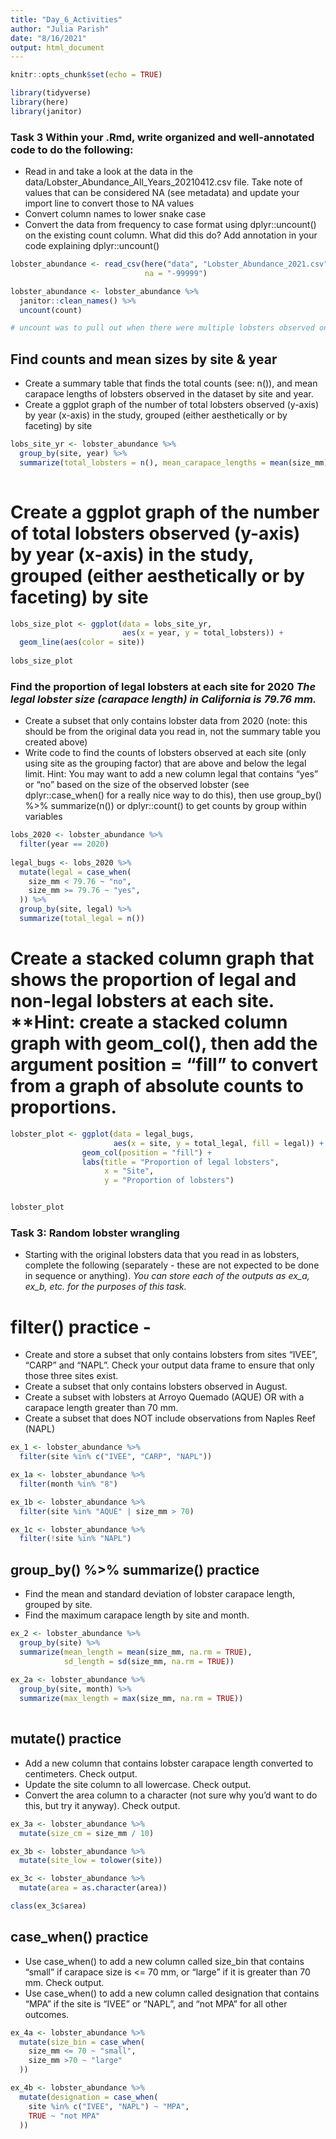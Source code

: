 ```yaml
---
title: "Day_6_Activities"
author: "Julia Parish"
date: "8/16/2021"
output: html_document
---
```


```r
knitr::opts_chunk$set(echo = TRUE)

library(tidyverse)
library(here)
library(janitor)
```

### **Task 3** Within your .Rmd, write organized and well-annotated code to do the following:
- Read in and take a look at the data in the data/Lobster_Abundance_All_Years_20210412.csv file. Take note of values that can be considered NA (see metadata) and update your import line to convert those to NA values
- Convert column names to lower snake case
- Convert the data from frequency to case format using dplyr::uncount() on the existing count column. What did this do? Add annotation in your code explaining dplyr::uncount()

```r
lobster_abundance <- read_csv(here("data", "Lobster_Abundance_2021.csv"), 
                              na = "-99999")

lobster_abundance <- lobster_abundance %>% 
  janitor::clean_names() %>% 
  uncount(count)

# uncount was to pull out when there were multiple lobsters observed on a transect

```
## Find counts and mean sizes by site & year
- Create a summary table that finds the total counts (see: n()), and mean carapace lengths of lobsters observed in the dataset by site and year.
- Create a ggplot graph of the number of total lobsters observed (y-axis) by year (x-axis) in the study, grouped (either aesthetically or by faceting) by site

```r
lobs_site_yr <- lobster_abundance %>% 
  group_by(site, year) %>% 
  summarize(total_lobsters = n(), mean_carapace_lengths = mean(size_mm))
  
```
# Create a ggplot graph of the number of total lobsters observed (y-axis) by year (x-axis) in the study, grouped (either aesthetically or by faceting) by site

```r
lobs_size_plot <- ggplot(data = lobs_site_yr, 
                         aes(x = year, y = total_lobsters)) +
  geom_line(aes(color = site))
  
lobs_size_plot
```

### **Find the proportion of legal lobsters at each site for 2020** *The legal lobster size (carapace length) in California is 79.76 mm.*
- Create a subset that only contains lobster data from 2020 (note: this should be from the original data you read in, not the summary table you created above)
- Write code to find the counts of lobsters observed at each site (only using site as the grouping factor) that are above and below the legal limit. Hint: You may want to add a new column legal that contains “yes” or “no” based on the size of the observed lobster (see dplyr::case_when() for a really nice way to do this), then use group_by() %>% summarize(n()) or dplyr::count() to get counts by group within variables

```r
lobs_2020 <- lobster_abundance %>% 
  filter(year == 2020)
  
legal_bugs <- lobs_2020 %>% 
  mutate(legal = case_when(
    size_mm < 79.76 ~ "no",
    size_mm >= 79.76 ~ "yes",
  )) %>% 
  group_by(site, legal) %>% 
  summarize(total_legal = n())

```

# Create a stacked column graph that shows the proportion of legal and non-legal lobsters at each site. **Hint: create a stacked column graph with geom_col(), then add the argument position = "fill" to convert from a graph of absolute counts to proportions.

```r
lobster_plot <- ggplot(data = legal_bugs,
                       aes(x = site, y = total_legal, fill = legal)) +
                geom_col(position = "fill") +
                labs(title = "Proportion of legal lobsters",
                     x = "Site",
                     y = "Proportion of lobsters")


lobster_plot
```

### **Task 3: Random lobster wrangling**
- Starting with the original lobsters data that you read in as lobsters, complete the following (separately - these are not expected to be done in sequence or anything). *You can store each of the outputs as ex_a, ex_b, etc. for the purposes of this task.*

# **filter() practice** - 
- Create and store a subset that only contains lobsters from sites “IVEE”, “CARP” and “NAPL”. Check your output data frame to ensure that only those three sites exist.
- Create a subset that only contains lobsters observed in August.
- Create a subset with lobsters at Arroyo Quemado (AQUE) OR with a carapace length greater than 70 mm.
- Create a subset that does NOT include observations from Naples Reef (NAPL)

```r
ex_1 <- lobster_abundance %>% 
  filter(site %in% c("IVEE", "CARP", "NAPL"))

ex_1a <- lobster_abundance %>% 
  filter(month %in% "8")

ex_1b <- lobster_abundance %>% 
  filter(site %in% "AQUE" | size_mm > 70)

ex_1c <- lobster_abundance %>% 
  filter(!site %in% "NAPL")

```

## **group_by() %>% summarize() practice**
- Find the mean and standard deviation of lobster carapace length, grouped by site.
- Find the maximum carapace length by site and month.

```r
ex_2 <- lobster_abundance %>% 
  group_by(site) %>% 
  summarize(mean_length = mean(size_mm, na.rm = TRUE),
            sd_length = sd(size_mm, na.rm = TRUE))
  
ex_2a <- lobster_abundance %>% 
  group_by(site, month) %>% 
  summarize(max_length = max(size_mm, na.rm = TRUE))
  
```
## **mutate() practice**
- Add a new column that contains lobster carapace length converted to centimeters. Check output.
- Update the site column to all lowercase. Check output.
- Convert the area column to a character (not sure why you’d want to do this, but try it anyway). Check output.

```r
ex_3a <- lobster_abundance %>% 
  mutate(size_cm = size_mm / 10)

ex_3b <- lobster_abundance %>% 
  mutate(site_low = tolower(site))

ex_3c <- lobster_abundance %>% 
  mutate(area = as.character(area))

class(ex_3c$area)

```
## **case_when() practice**
- Use case_when() to add a new column called size_bin that contains “small” if carapace size is <= 70 mm, or “large” if it is greater than 70 mm. Check output.
- Use case_when() to add a new column called designation that contains “MPA” if the site is “IVEE” or “NAPL”, and “not MPA” for all other outcomes.

```r
ex_4a <- lobster_abundance %>% 
  mutate(size_bin = case_when(
    size_mm <= 70 ~ "small",
    size_mm >70 ~ "large"
  ))

ex_4b <- lobster_abundance %>% 
  mutate(designation = case_when(
    site %in% c("IVEE", "NAPL") ~ "MPA",
    TRUE ~ "not MPA"
  ))
  
  
```






